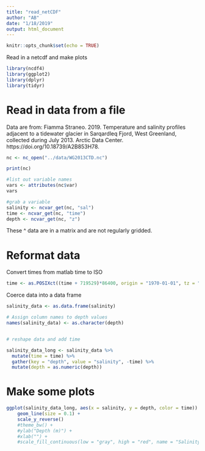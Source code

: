 ```yaml
---
title: "read_netCDF"
author: "AB"
date: "1/18/2019"
output: html_document
---
```


```r
knitr::opts_chunk$set(echo = TRUE)
```

Read in a netcdf and make plots

```r
library(ncdf4)
library(ggplot2)
library(dplyr)
library(tidyr)
```

# Read in data from a file

Data are from: Fiamma Straneo. 2019. Temperature and salinity profiles adjacent to a tidewater glacier in Sarqardleq Fjord, West Greenland, collected during July 2013. Arctic Data Center. https://doi.org/10.18739/A2B853H78.

```r
nc <- nc_open("../data/WG2013CTD.nc")
```

```r
print(nc)
```

```r
#list out variable names 
vars <- attributes(nc$var)
vars
```

```r
#grab a variable
salinity <- ncvar_get(nc, "sal")
time <- ncvar_get(nc, "time")
depth <- ncvar_get(nc, "z")
```

These ^ data are in a matrix and are not regularly gridded.

# Reformat data

Convert times from matlab time to ISO

```r
time <- as.POSIXct((time + 719529)*86400, origin = "1970-01-01", tz = "UTC")
```

Coerce data into a data frame

```r
salinity_data <- as.data.frame(salinity)

# Assign column names to depth values
names(salinity_data) <- as.character(depth)


# reshape data and add time

salinity_data_long <- salinity_data %>% 
  mutate(time = time) %>% 
  gather(key = "depth", value = "salinity", -time) %>% 
  mutate(depth = as.numeric(depth))  

```

# Make some plots

```r
ggplot(salinity_data_long, aes(x = salinity, y = depth, color = time)) +
    geom_line(size = 0.1) +
    scale_y_reverse()
    #theme_bw() +
    #ylab("Depth (m)") +
    #xlab("") +
    #scale_fill_continuous(low = "gray", high = "red", name = "Salinity (psu)")
```

